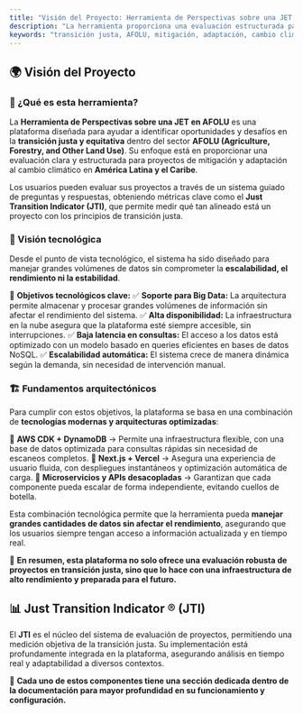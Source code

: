 ```yaml
---
title: "Visión del Proyecto: Herramienta de Perspectivas sobre una JET en AFOLU"
description: "La herramienta proporciona una evaluación estructurada para proyectos de mitigación y adaptación al cambio climático en América Latina y el Caribe, enfocándose en la transición justa en el sector AFOLU. Con soporte para Big Data y tecnologías modernas, la plataforma asegura alta disponibilidad, baja latencia y escalabilidad."
keywords: "transición justa, AFOLU, mitigación, adaptación, cambio climático, América Latina, Big Data, AWS, DynamoDB, Next.js, Vercel, microservicios, APIs, alta disponibilidad, escalabilidad"
---
```


## 🌍 Visión del Proyecto

### 📌 ¿Qué es esta herramienta?

La **Herramienta de Perspectivas sobre una JET en AFOLU** es una plataforma diseñada para ayudar a identificar oportunidades y desafíos en la **transición justa y equitativa** dentro del sector **AFOLU (Agriculture, Forestry, and Other Land Use)**. Su enfoque está en proporcionar una evaluación clara y estructurada para proyectos de mitigación y adaptación al cambio climático en **América Latina y el Caribe**.

Los usuarios pueden evaluar sus proyectos a través de un sistema guiado de preguntas y respuestas, obteniendo métricas clave como el **Just Transition Indicator (JTI)**, que permite medir qué tan alineado está un proyecto con los principios de transición justa.

### 🚀 Visión tecnológica

Desde el punto de vista tecnológico, el sistema ha sido diseñado para manejar grandes volúmenes de datos sin comprometer la **escalabilidad, el rendimiento ni la estabilidad**.

📌 **Objetivos tecnológicos clave:**
✅ **Soporte para Big Data:** La arquitectura permite almacenar y procesar grandes volúmenes de información sin afectar el rendimiento del sistema.
✅ **Alta disponibilidad:** La infraestructura en la nube asegura que la plataforma esté siempre accesible, sin interrupciones.
✅ **Baja latencia en consultas:** El acceso a los datos está optimizado con un modelo basado en queries eficientes en bases de datos NoSQL.
✅ **Escalabilidad automática:** El sistema crece de manera dinámica según la demanda, sin necesidad de intervención manual.

### 🏗️ Fundamentos arquitectónicos

Para cumplir con estos objetivos, la plataforma se basa en una combinación de **tecnologías modernas y arquitecturas optimizadas**:

🔹 **AWS CDK + DynamoDB** → Permite una infraestructura flexible, con una base de datos optimizada para consultas rápidas sin necesidad de escaneos completos.
🔹 **Next.js + Vercel** → Asegura una experiencia de usuario fluida, con despliegues instantáneos y optimización automática de carga.
🔹 **Microservicios y APIs desacopladas** → Garantizan que cada componente pueda escalar de forma independiente, evitando cuellos de botella.

Esta combinación tecnológica permite que la herramienta pueda **manejar grandes cantidades de datos sin afectar el rendimiento**, asegurando que los usuarios siempre tengan acceso a información actualizada y en tiempo real.

📌 **En resumen, esta plataforma no solo ofrece una evaluación robusta de proyectos en transición justa, sino que lo hace con una infraestructura de alto rendimiento y preparada para el futuro.**

## 📊 Just Transition Indicator ® (JTI)

El **JTI** es el núcleo del sistema de evaluación de proyectos, permitiendo una medición objetiva de la transición justa. Su implementación está profundamente integrada en la plataforma, asegurando análisis en tiempo real y adaptabilidad a diversos contextos.

📌 **Cada uno de estos componentes tiene una sección dedicada dentro de la documentación para mayor profundidad en su funcionamiento y configuración.**
